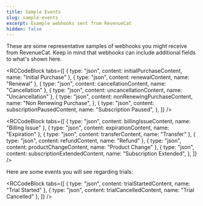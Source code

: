 ```yaml
---
title: Sample Events
slug: sample-events
excerpt: Example webhooks sent from RevenueCat
hidden: false
---
```


These are some representative samples of webhooks you might receive from RevenueCat. Keep in mind that webhooks can include additional fields to what's shown here.


<RCCodeBlock
  tabs={[
    { type: "json", content: initialPurchaseContent, name: "Initial Purchase" },
    { type: "json", content: renewalContent, name: "Renewal" },
    { type: "json", content: cancellationContent, name: "Cancellation" },
    { type: "json", content: uncancellationContent, name: "Uncancellation" },
    {
      type: "json",
      content: nonRenewingPurchaseContent,
      name: "Non Renewing Purchase",
    },
    {
      type: "json",
      content: subscriptionPausedContent,
      name: "Subscription Paused",
    },
  ]}
/>


<RCCodeBlock
  tabs={[
    { type: "json", content: billingIssueContent, name: "Billing Issue" },
    { type: "json", content: expirationContent, name: "Expiration" },
    { type: "json", content: transferContent, name: "Transfer" },
    { type: "json", content: refundContent, name: "Refund" },
    { type: "json", content: productChangeContent, name: "Product Change" },
    {
      type: "json",
      content: subscriptionExtendedContent,
      name: "Subscription Extended",
    },
  ]}
/>

Here are some events you will see regarding trials:


<RCCodeBlock
  tabs={[
    { type: "json", content: trialStartedContent, name: "Trial Started" },
    { type: "json", content: trialCancelledContent, name: "Trial Cancelled" },
  ]}
/>
